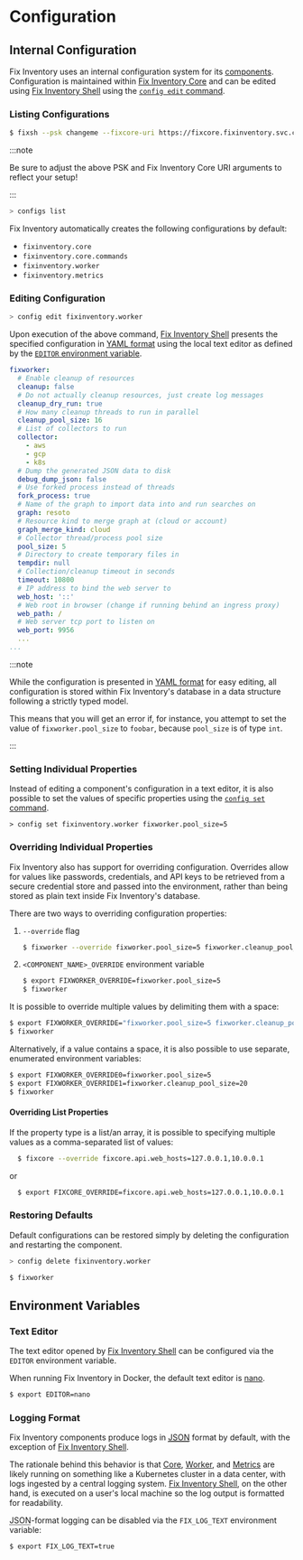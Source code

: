# Configuration

## Internal Configuration

Fix Inventory uses an internal configuration system for its [components](../components/index.mdx). Configuration is maintained within [Fix Inventory Core](../components/core.mdx) and can be edited using [Fix Inventory Shell](../components/shell.mdx) using the [`config edit` command](../cli/config/edit.mdx).

### Listing Configurations

```bash title="Start the Fix Inventory Shell"
$ fixsh --psk changeme --fixcore-uri https://fixcore.fixinventory.svc.cluster.local:8900
```

:::note

Be sure to adjust the above PSK and Fix Inventory Core URI arguments to reflect your setup!

:::

```bash title="List available configurations"
> configs list
```

Fix Inventory automatically creates the following configurations by default:

- `fixinventory.core`
- `fixinventory.core.commands`
- `fixinventory.worker`
- `fixinventory.metrics`

<DocCardList />

### Editing Configuration

```bash title="Edit the Fix Inventory Worker configuration"
> config edit fixinventory.worker
```

Upon execution of the above command, [Fix Inventory Shell](../components/shell.mdx) presents the specified configuration in [YAML format](https://yaml.org) using the local text editor as defined by the [`EDITOR` environment variable](#text-editor).

```yaml title="Example Fix Inventory Worker configuration"
fixworker:
  # Enable cleanup of resources
  cleanup: false
  # Do not actually cleanup resources, just create log messages
  cleanup_dry_run: true
  # How many cleanup threads to run in parallel
  cleanup_pool_size: 16
  # List of collectors to run
  collector:
    - aws
    - gcp
    - k8s
  # Dump the generated JSON data to disk
  debug_dump_json: false
  # Use forked process instead of threads
  fork_process: true
  # Name of the graph to import data into and run searches on
  graph: resoto
  # Resource kind to merge graph at (cloud or account)
  graph_merge_kind: cloud
  # Collector thread/process pool size
  pool_size: 5
  # Directory to create temporary files in
  tempdir: null
  # Collection/cleanup timeout in seconds
  timeout: 10800
  # IP address to bind the web server to
  web_host: '::'
  # Web root in browser (change if running behind an ingress proxy)
  web_path: /
  # Web server tcp port to listen on
  web_port: 9956
  ...
...
```

:::note

While the configuration is presented in [YAML format](https://yaml.org) for easy editing, all configuration is stored within Fix Inventory's database in a data structure following a strictly typed model.

This means that you will get an error if, for instance, you attempt to set the value of `fixworker.pool_size` to `foobar`, because `pool_size` is of type `int`.

:::

### Setting Individual Properties

Instead of editing a component's configuration in a text editor, it is also possible to set the values of specific properties using the [`config set` command](../cli/config/set.mdx).

```title="Modify a specific property of the Fix Inventory Worker configuration"
> config set fixinventory.worker fixworker.pool_size=5
```

### Overriding Individual Properties

Fix Inventory also has support for overriding configuration. Overrides allow for values like passwords, credentials, and API keys to be retrieved from a secure credential store and passed into the environment, rather than being stored as plain text inside Fix Inventory's database.

There are two ways to overriding configuration properties:

1. `--override` flag

   ```bash
   $ fixworker --override fixworker.pool_size=5 fixworker.cleanup_pool_size=20
   ```

2. `<COMPONENT_NAME>_OVERRIDE` environment variable

   ```bash
   $ export FIXWORKER_OVERRIDE=fixworker.pool_size=5
   $ fixworker
   ```

It is possible to override multiple values by delimiting them with a space:

```bash
$ export FIXWORKER_OVERRIDE="fixworker.pool_size=5 fixworker.cleanup_pool_size=20"
$ fixworker
```

Alternatively, if a value contains a space, it is also possible to use separate, enumerated environment variables:

```bash
$ export FIXWORKER_OVERRIDE0=fixworker.pool_size=5
$ export FIXWORKER_OVERRIDE1=fixworker.cleanup_pool_size=20
$ fixworker
```

#### Overriding List Properties

If the property type is a list/an array, it is possible to specifying multiple values as a comma-separated list of values:

```bash
  $ fixcore --override fixcore.api.web_hosts=127.0.0.1,10.0.0.1
```

or

```bash
  $ export FIXCORE_OVERRIDE=fixcore.api.web_hosts=127.0.0.1,10.0.0.1
```

### Restoring Defaults

Default configurations can be restored simply by deleting the configuration and restarting the component.

```bash title="Delete the Fix Inventory Worker configuration"
> config delete fixinventory.worker
```

```bash title="Restart Fix Inventory Worker"
$ fixworker
```

## Environment Variables

### Text Editor

The text editor opened by [Fix Inventory Shell](../components/shell.mdx) can be configured via the `EDITOR` environment variable.

When running Fix Inventory in Docker, the default text editor is [nano](https://nano-editor.org).

```bash
$ export EDITOR=nano
```

### Logging Format

Fix Inventory components produce logs in [<abbr title="JavaScript Object Notation">JSON</abbr>](https://json.org) format by default, with the exception of [Fix Inventory Shell](../components/shell.mdx).

The rationale behind this behavior is that [Core](../components/core.mdx), [Worker](../components/worker.mdx), and [Metrics](../components/metrics.mdx) are likely running on something like a Kubernetes cluster in a data center, with logs ingested by a central logging system. [Fix Inventory Shell](../components/shell.mdx), on the other hand, is executed on a user's local machine so the log output is formatted for readability.

<abbr title="JavaScript Object Notation">JSON</abbr>-format logging can be disabled via the `FIX_LOG_TEXT` environment variable:

```bash
$ export FIX_LOG_TEXT=true
```
